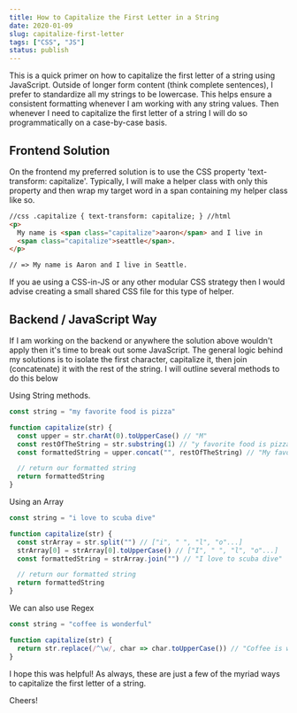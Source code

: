 ```yaml
---
title: How to Capitalize the First Letter in a String
date: 2020-01-09
slug: capitalize-first-letter
tags: ["CSS", "JS"]
status: publish
---
```


This is a quick primer on how to capitalize the first letter of a string using JavaScript. Outside of longer form content (think complete sentences), I prefer to standardize all my strings to be lowercase. This helps ensure a consistent formatting whenever I am working with any string values. Then whenever I need to capitalize the first letter of a string I will do so programmatically on a case-by-case basis.

## Frontend Solution

On the frontend my preferred solution is to use the CSS property 'text-transform: capitalize'. Typically, I will make a helper class with only this property and then wrap my target word in a span containing my helper class like so.

```html
//css .capitalize { text-transform: capitalize; } //html
<p>
  My name is <span class="capitalize">aaron</span> and I live in
  <span class="capitalize">seattle</span>.
</p>

// => My name is Aaron and I live in Seattle.
```

If you ae using a CSS-in-JS or any other modular CSS strategy then I would advise creating a small shared CSS file for this type of helper.

## Backend / JavaScript Way

If I am working on the backend or anywhere the solution above wouldn't apply then it's time to break out some JavaScript. The general logic behind my solutions is to isolate the first character, capitalize it, then join (concatenate) it with the rest of the string. I will outline several methods to do this below

Using String methods.

```js
const string = "my favorite food is pizza"

function capitalize(str) {
  const upper = str.charAt(0).toUpperCase() // "M"
  const restOfTheString = str.substring(1) // "y favorite food is pizza"
  const formattedString = upper.concat("", restOfTheString) // "My favorite food is pizza"

  // return our formatted string
  return formattedString
}
```

Using an Array

```js
const string = "i love to scuba dive"

function capitalize(str) {
  const strArray = str.split("") // ["i", " ", "l", "o"...]
  strArray[0] = strArray[0].toUpperCase() // ["I", " ", "l", "o"...]
  const formattedString = strArray.join("") // "I love to scuba dive"

  // return our formatted string
  return formattedString
}
```

We can also use Regex

```js
const string = "coffee is wonderful"

function capitalize(str) {
  return str.replace(/^\w/, char => char.toUpperCase()) // "Coffee is wonderful"
}
```

I hope this was helpful! As always, these are just a few of the myriad ways to capitalize the first letter of a string.

Cheers!
